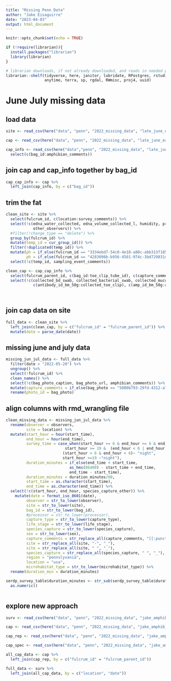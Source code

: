 ```yaml
---
title: "Missing Penn Data"
author: "Jake Eisaguirre"
date: "2023-04-03"
output: html_document
---
```


```r
knitr::opts_chunk$set(echo = TRUE)

if (!require(librarian)){
  install.packages("librarian")
  library(librarian)
}

# librarian downloads, if not already downloaded, and reads in needed packages
librarian::shelf(tidyverse, here, janitor, lubridate, RPostgres, rstudioapi, DBI, parsedate, stringr, hms,
                 anytime, terra, sp, rgdal, RWmisc, proj4, uuid)
```

# June July missing data

## load data
```r
site <- read_csv(here("data", "penn", "2022_missing_data", "late_june_early_july", "missing_sites.csv"))

cap <- read_csv(here("data", "penn", "2022_missing_data", "late_june_early_july", "missing_cap_data.csv"))

cap_info <- read_csv(here("data","penn", "2022_missing_data", "late_june_early_july", "cap_info.csv")) %>% 
  select(c(bag_id:amphibian_comments))

```

## join cap and cap_info together by bag_id
```r

cap_cap_info <- cap %>% 
  left_join(cap_info, by = c("bag_id"))

```


## trim the fat
```r

clean_site <- site %>% 
  select(fulcrum_id, c(location:survey_comments)) %>% 
  select(!c(edna_water_collected, edna_volume_collected_l, humidity, pressure, elevation, dissolved_oxygen, survey_type, survey_type_other,
            other_observers)) %>% 
  #filter(!change_type == "delete") %>% 
  group_by(fulcrum_id) %>% 
  mutate(temp_id = cur_group_id()) %>%  
  filter(!duplicated(temp_id)) %>% 
  mutate(ph = if_else(fulcrum_id == "3334ebd7-54c0-4e18-a80c-abb313f185f1", 7.65, ph),
         ph = if_else(fulcrum_id == "4283096b-b956-4501-974c-3bd729831d91", 6.28, ph)) %>% 
  select(!c(temp_id, sampling_event_comments))

clean_cap <- cap_cap_info %>% 
  select(fulcrum_parent_id, c(bag_id:toe_clip_tube_id), c(capture_comments:amphibian_comments)) %>% 
  select(!c(collected_bd_swab, collected_bacterial_swab, collected_mucus_sample, collected_amp_sample, collected_toe_clip, collected_antibody_sample,
            c(antibody_id_bm_50g:collected_toe_clip), c(amp_id_bm_50g:amp_id_bm_100g_2), capture_type_other))
  
  

```

## join cap data on site
```r

full_data <- clean_site %>% 
  left_join(clean_cap, by = c("fulcrum_id" = "fulcrum_parent_id")) %>% 
  mutate(date = parse_date(date))

```

## missing june and july data
```r

missing_jun_jul_data <- full_data %>% 
  filter(date > "2022-05-20") %>% 
  ungroup() %>% 
  select(!fulcrum_id) %>% 
  clean_names() %>% 
  select(!c(bag_photo_caption, bag_photo_url, amphibian_comments)) %>% 
  mutate(capture_comments = if_else(bag_photo == "5000b793-29fd-4312-a71b-4de60f840f21", "dead and decaying", capture_comments)) %>% 
  rename(photo_id = bag_photo)

```

## align columns with rmd_wrangling file
```r

clean_missing_data <- missing_jun_jul_data %>% 
  rename(observer = observers,
         site = location) %>% 
  mutate(start_hour = hour(start_time),
         end_hour = hour(end_time),
         survey_time = case_when(start_hour >= 6 & end_hour >= 6 & end_hour < 19 ~ "day", 
                          start_hour >= 19 &  (end_hour < 6 | end_hour <= 23) |
                         (start_hour < 6 & end_hour < 6)~ "night",
                         start_hour >=19 ~"night"),
         duration_minutes = if_else(end_time < start_time,
                            as_hms(86400) - start_time + end_time,
                            end_time - start_time),
         duration_minutes = duration_minutes/60,
         start_time = as.character(start_time),
         end_time = as.character(end_time)) %>% 
  select(!c(start_hour, end_hour, species_capture_other)) %>% 
    mutate(date = format_iso_8601(date),
         observer = str_to_lower(observer),
         site = str_to_lower(site),
         bag_id = str_to_lower(bag_id),
         #processor = str_to_lower(processor),
         capture_type = str_to_lower(capture_type),
         life_stage = str_to_lower(life_stage),
         species_capture = str_to_lower(species_capture),
         sex = str_to_lower(sex),
         capture_comments = str_replace_all(capture_comments, "[[:punct:]]", ""),
         site = str_replace_all(site, "-", "_"),
         site = str_replace_all(site, " ", "_"),
         species_capture = str_replace_all(species_capture, " ", "_"),
         region = "pennslyvania",
         location = "usa",
         microhabitat_type = str_to_lower(microhabitat_type)) %>% 
  rename(duration_min = duration_minutes)

serdp_survey_table$duration_minutes <- str_sub(serdp_survey_table$duration_minutes, -4) %>% 
  as.numeric()



```





## explore new approach
```r

surv <- read_csv(here("data", "penn", "2022_missing_data", "jake_amphib_surv.csv"))

cap <- read_csv(here("data", "penn", "2022_missing_data", "jake_amphib_cap.csv"))

cap_rep <- read_csv(here("data", "penn", "2022_missing_data", "jake_amphib_cap_rep.csv"))

cap_spec <- read_csv(here("data", "penn", "2022_missing_data", "jake_amphib_spec.csv"))

all_cap_data <- cap %>% 
  left_join(cap_rep, by = c("fulcrum_id" = "fulcrum_parent_id"))

full_data <- surv %>% 
  left_join(all_cap_data, by = c("location", "date"))



```

